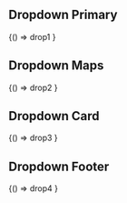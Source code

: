 

<Meta title="Components/Dropdowns" />

## Dropdown Primary

<Canvas>
 <Story name="Primary">
  {() => drop1
  }
 </Story>
</Canvas>

## Dropdown Maps

<Canvas>
 <Story name="Dropdown Maps">
  {() => drop2
  }
 </Story>
</Canvas>

## Dropdown Card

<Canvas>
 <Story name="Dropdown Card">
  {() => drop3
  }
 </Story>
</Canvas>


## Dropdown Footer

<Canvas>
 <Story name="Dropdown Footer">
  {() => drop4
  }
 </Story>
</Canvas>